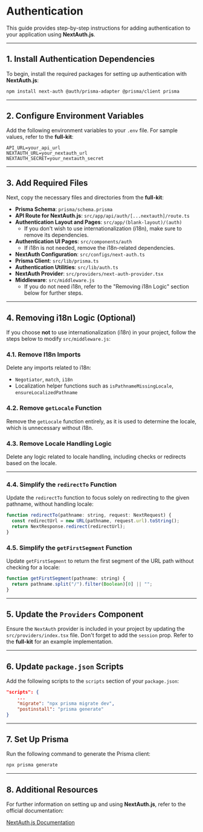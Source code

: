# Authentication

This guide provides step-by-step instructions for adding authentication to your application using **NextAuth.js**.

---

## 1. Install Authentication Dependencies

To begin, install the required packages for setting up authentication with **NextAuth.js**:

```bash
npm install next-auth @auth/prisma-adapter @prisma/client prisma
```

---

## 2. Configure Environment Variables

Add the following environment variables to your `.env` file. For sample values, refer to the **full-kit**:

```env
API_URL=your_api_url
NEXTAUTH_URL=your_nextauth_url
NEXTAUTH_SECRET=your_nextauth_secret
```

---

## 3. Add Required Files

Next, copy the necessary files and directories from the **full-kit**:

- **Prisma Schema**: `prisma/schema.prisma`
- **API Route for NextAuth.js**: `src/app/api/auth/[...nextauth]/route.ts`
- **Authentication Layout and Pages**: `src/app/(blank-layout)/(auth)`
  - If you don't wish to use internationalization (i18n), make sure to remove its dependencies.
- **Authentication UI Pages**: `src/components/auth`
  - If i18n is not needed, remove the i18n-related dependencies.
- **NextAuth Configuration**: `src/configs/next-auth.ts`
- **Prisma Client**: `src/lib/prisma.ts`
- **Authentication Utilities**: `src/lib/auth.ts`
- **NextAuth Provider**: `src/providers/next-auth-provider.tsx`
- **Middleware**: `src/middleware.js`
  - If you do not need i18n, refer to the "Removing i18n Logic" section below for further steps.

---

## 4. Removing i18n Logic (Optional)

If you choose **not** to use internationalization (i18n) in your project, follow the steps below to modify `src/middleware.js`:

### 4.1. Remove I18n Imports

Delete any imports related to i18n:

- `Negotiator`, `match`, `i18n`
- Localization helper functions such as `isPathnameMissingLocale`, `ensureLocalizedPathname`

### 4.2. Remove `getLocale` Function

Remove the `getLocale` function entirely, as it is used to determine the locale, which is unnecessary without i18n.

### 4.3. Remove Locale Handling Logic

Delete any logic related to locale handling, including checks or redirects based on the locale.

---

### 4.4. Simplify the `redirectTo` Function

Update the `redirectTo` function to focus solely on redirecting to the given pathname, without handling locale:

```js
function redirectTo(pathname: string, request: NextRequest) {
  const redirectUrl = new URL(pathname, request.url).toString();
  return NextResponse.redirect(redirectUrl);
}
```

### 4.5. Simplify the `getFirstSegment` Function

Update `getFirstSegment` to return the first segment of the URL path without checking for a locale:

```js
function getFirstSegment(pathname: string) {
  return pathname.split("/").filter(Boolean)[0] || "";
}
```

---

## 5. Update the `Providers` Component

Ensure the `NextAuth` provider is included in your project by updating the `src/providers/index.tsx` file. Don't forget to add the `session` prop. Refer to the **full-kit** for an example implementation.

---

## 6. Update `package.json` Scripts

Add the following scripts to the `scripts` section of your `package.json`:

```json
"scripts": {
    ...
    "migrate": "npx prisma migrate dev",
    "postinstall": "prisma generate"
}
```

---

## 7. Set Up Prisma

Run the following command to generate the Prisma client:

```bash
npx prisma generate
```

---

## 8. Additional Resources

For further information on setting up and using **NextAuth.js**, refer to the official documentation:

[NextAuth.js Documentation](https://next-auth.js.org/)
